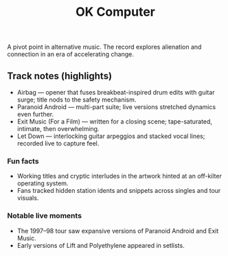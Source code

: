 ﻿---
title: "OK Computer"
releaseDate: "1997-05-21"
label: "Parlophone / Capitol"
cover: "data:image/svg+xml;utf8,<?xml version='1.0'?><svg xmlns='http://www.w3.org/2000/svg' width='800' height='800'><rect width='100%' height='100%' fill='%230a0a0a'/><text x='50%' y='50%' dominant-baseline='middle' text-anchor='middle' fill='%23aaff00' font-family='monospace' font-size='32'>OK COMPUTER</text></svg>"
tracklist:
  - "Airbag"
  - "Paranoid Android"
  - "Subterranean Homesick Alien"
  - "Exit Music (For a Film)"
  - "Let Down"
links:
  wikipedia: "https://en.wikipedia.org/wiki/OK_Computer"
  youtube: "https://www.youtube.com/watch?v=4bM_l443VV4"
  spotify: "https://open.spotify.com/album/6dVIqQ8qmQ5GBnJ9shOYGE"
summary: "A landmark album weaving anxiety, technology, and human drift."
seo:
  description: "Context, tracks, and live notes for OK Computer."
---


A pivot point in alternative music. The record explores alienation and connection in an era of accelerating change.

## Track notes (highlights)
- Airbag — opener that fuses breakbeat-inspired drum edits with guitar surge; title nods to the safety mechanism.
- Paranoid Android — multi-part suite; live versions stretched dynamics even further.
- Exit Music (For a Film) — written for a closing scene; tape-saturated, intimate, then overwhelming.
- Let Down — interlocking guitar arpeggios and stacked vocal lines; recorded live to capture feel.

### Fun facts
- Working titles and cryptic interludes in the artwork hinted at an off-kilter operating system.
- Fans tracked hidden station idents and snippets across singles and tour visuals.

### Notable live moments
- The 1997–98 tour saw expansive versions of Paranoid Android and Exit Music.
- Early versions of Lift and Polyethylene appeared in setlists.

<MediaEmbed provider="youtube" id="4bM_l443VV4" title="OK Computer Era (playlist or related)" />
